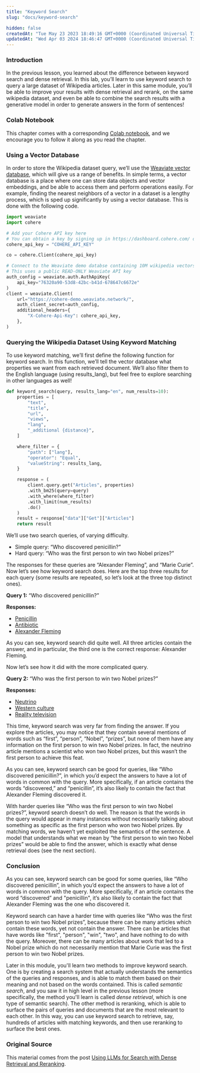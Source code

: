 ```yaml
---
title: "Keyword Search"
slug: "docs/keyword-search"

hidden: false
createdAt: "Tue May 23 2023 18:49:16 GMT+0000 (Coordinated Universal Time)"
updatedAt: "Wed Apr 03 2024 18:46:47 GMT+0000 (Coordinated Universal Time)"
---
```


### Introduction

In the previous lesson, you learned about the difference between keyword search and dense retrieval. In this lab, you’ll learn to use keyword search to query a large dataset of Wikipedia articles. Later in this same module, you’ll be able to improve your results with dense retrieval and rerank, on the same wikipedia dataset, and even be able to combine the search results with a generative model in order to generate answers in the form of sentences!

### Colab Notebook

This chapter comes with a corresponding [Colab notebook](https://colab.research.google.com/github/cohere-ai/cohere-developer-experience/blob/main/notebooks/llmu/End_To_End_Wikipedia_Search.ipynb), and we encourage you to follow it along as you read the chapter.

### Using a Vector Database

In order to store the Wikipedia dataset query, we’ll use the [Weaviate vector database](https://weaviate.io/?ref=txt.cohere.com), which will give us a range of benefits. In simple terms, a vector database is a place where one can store data objects and vector embeddings, and be able to access them and perform operations easily. For example, finding the nearest neighbors of a vector in a dataset is a lengthy process, which is sped up significantly by using a vector database. This is done with the following code.

```python PYTHON
import weaviate
import cohere

# Add your Cohere API key here
# You can obtain a key by signing up in https://dashboard.cohere.com/ or /reference/key
cohere_api_key = "COHERE_API_KEY"

co = cohere.Client(cohere_api_key)

# Connect to the Weaviate demo databse containing 10M wikipedia vectors
# This uses a public READ-ONLY Weaviate API key
auth_config = weaviate.auth.AuthApiKey(
    api_key="76320a90-53d8-42bc-b41d-678647c6672e"
)
client = weaviate.Client(
    url="https://cohere-demo.weaviate.network/",
    auth_client_secret=auth_config,
    additional_headers={
        "X-Cohere-Api-Key": cohere_api_key,
    },
)
```

### Querying the Wikipedia Dataset Using Keyword Matching

To use keyword matching, we’ll first define the following function for keyword search. In this function, we’ll tell the vector database what properties we want from each retrieved document. We’ll also filter them to the English language (using results_lang), but feel free to explore searching in other languages as well!

```python PYTHON
def keyword_search(query, results_lang="en", num_results=10):
    properties = [
        "text",
        "title",
        "url",
        "views",
        "lang",
        "_additional {distance}",
    ]

    where_filter = {
        "path": ["lang"],
        "operator": "Equal",
        "valueString": results_lang,
    }

    response = (
        client.query.get("Articles", properties)
        .with_bm25(query=query)
        .with_where(where_filter)
        .with_limit(num_results)
        .do()
    )
    result = response["data"]["Get"]["Articles"]
    return result
```

We’ll use two search queries, of varying difficulty.

- Simple query: “Who discovered penicillin?”
- Hard query: “Who was the first person to win two Nobel prizes?”

The responses for these queries are “Alexander Fleming”, and “Marie Curie”. Now let’s see how keyword search does. Here are the top three results for each query (some results are repeated, so let’s look at the three top distinct ones).

**Query 1:** “Who discovered penicillin?”

**Responses:**

- [Penicillin](https://en.wikipedia.org/wiki?curid=23312)
- [Antibiotic](https://en.wikipedia.org/wiki?curid=1805)
- [Alexander Fleming](https://en.wikipedia.org/wiki?curid=1937)

As you can see, keyword search did quite well. All three articles contain the answer, and in particular, the third one is the correct response: Alexander Fleming.

Now let’s see how it did with the more complicated query.

**Query 2:** “Who was the first person to win two Nobel prizes?”

**Responses:**

- [Neutrino](https://en.wikipedia.org/wiki?curid=21485)
- [Western culture](https://en.wikipedia.org/wiki?curid=21208262)
- [Reality television](https://en.wikipedia.org/wiki?curid=38539)

This time, keyword search was very far from finding the answer. If you explore the articles, you may notice that they contain several mentions of words such as “first”, “person”, “Nobel”, “prizes”, but none of them have any information on the first person to win two Nobel prizes. In fact, the neutrino article mentions a scientist who won two Nobel prizes, but this wasn’t the first person to achieve this feat.

As you can see, keyword search can be good for queries, like “Who discovered penicillin?”, in which you’d expect the answers to have a lot of words in common with the query. More specifically, if an article contains the words “discovered,” and “penicillin”, it’s also likely to contain the fact that Alexander Fleming discovered it.

With harder queries like “Who was the first person to win two Nobel prizes?”, keyword search doesn’t do well. The reason is that the words in the query would appear in many instances without necessarily talking about something as specific as the first person who won two Nobel prizes. By matching words, we haven’t yet exploited the semantics of the sentence. A model that understands what we mean by “the first person to win two Nobel prizes” would be able to find the answer, which is exactly what dense retrieval does (see the next section).

### Conclusion

As you can see, keyword search can be good for some queries, like “Who discovered penicillin”, in which you’d expect the answers to have a lot of words in common with the query. More specifically, if an article contains the word “discovered” and "penicillin", it’s also likely to contain the fact that Alexander Fleming was the one who discovered it.

Keyword search can have a harder time with queries like “Who was the first person to win two Nobel prizes”, because there can be many articles which contain these words, yet not contain the answer. There can be articles that have words like "first", "person", "win", "two", and have nothing to do with the query. Moreover, there can be many articles about work that led to a Nobel prize which do not necessarily mention that Marie Curie was the first person to win two Nobel prizes.

Later in this module, you'll learn two methods to improve keyword search. One is by creating a search system that actually understands the semantics of the queries and responses, and is able to match them based on their meaning and not based on the words contained. This is called _semantic search_, and you saw it in high level in the previous lesson (more specifically, the method you'll learn is called _dense retrieval_, which is one type of semantic search). The other method is reranking, which is able to surface the pairs of queries and documents that are the most relevant to each other. In this way, you can use keyword search to retrieve, say, hundreds of articles with matching keywords, and then use reranking to surface the best ones.

### Original Source

This material comes from the post [Using LLMs for Search with Dense Retrieval and Reranking](https://txt.cohere.com/using-llms-for-search/).

